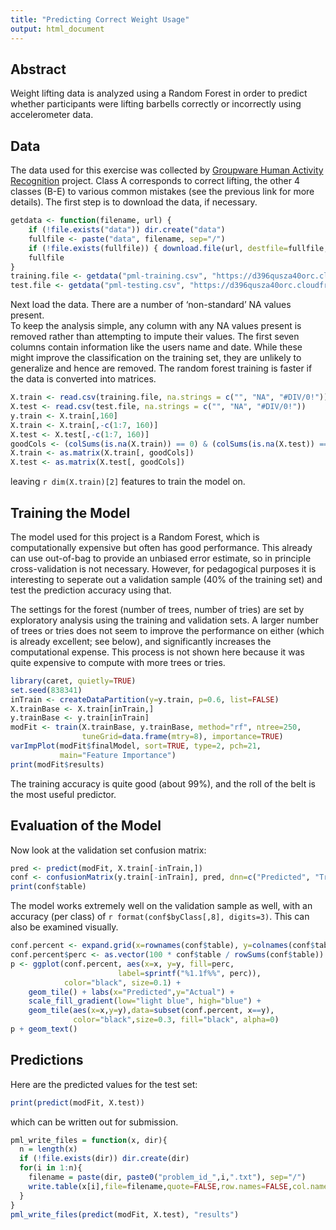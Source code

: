 ```yaml
---
title: "Predicting Correct Weight Usage"
output: html_document
---
```


## Abstract
Weight lifting data is analyzed using a Random Forest in order to predict
whether participants were lifting barbells correctly or incorrectly using
accelerometer data.

## Data
The data used for this exercise was collected by [Groupware Human
Activity Recognition](http://groupware.les.inf.puc-rio.br/har) project.
Class A corresponds to correct lifting, the other 4 classes (B-E) to various
common mistakes (see the previous link for more details).
The first step is to download the data, if necessary.  
```r
getdata <- function(filename, url) {
    if (!file.exists("data")) dir.create("data")
    fullfile <- paste("data", filename, sep="/")
    if (!file.exists(fullfile)) { download.file(url, destfile=fullfile, method="curl")}
    fullfile
}
training.file <- getdata("pml-training.csv", "https://d396qusza40orc.cloudfront.net/predmachlearn/pml-training.csv")
test.file <- getdata("pml-testing.csv", "https://d396qusza40orc.cloudfront.net/predmachlearn/pml-testing.csv")
```

Next load the data.  There are a number of 'non-standard' NA values present.  
To keep the analysis simple, any column with any NA values present is 
removed rather than attempting to impute their values.  The first seven 
columns contain information like the users name and date.   While these might
improve the classification on the training set, they are unlikely to
generalize and hence are removed.  The random forest training is faster
if the data is converted into matrices.
```r
X.train <- read.csv(training.file, na.strings = c("", "NA", "#DIV/0!"))
X.test <- read.csv(test.file, na.strings = c("", "NA", "#DIV/0!"))
y.train <- X.train[,160]
X.train <- X.train[,-c(1:7, 160)]
X.test <- X.test[,-c(1:7, 160)]
goodCols <- (colSums(is.na(X.train)) == 0) & (colSums(is.na(X.test)) == 0)
X.train <- as.matrix(X.train[, goodCols])
X.test <- as.matrix(X.test[, goodCols])
```
leaving `r dim(X.train)[2]` features to train the model on.

## Training the Model
The model used for this project is a Random Forest, which is computationally
expensive but often has good performance.  This already
can use out-of-bag to provide an unbiased error estimate, so in principle
cross-validation is not necessary.  However, for pedagogical purposes
it is interesting to seperate out a validation sample (40% of the
training set) and test the prediction accuracy using that.

The settings for the forest (number of trees, number of tries)
are set by exploratory analysis using the training and validation sets.
A larger number of trees or tries does not seem to improve the performance
on either (which is already excellent; see below), 
and significantly increases the computational expense.
This process is not shown here because it was quite expensive to compute
with more trees or tries.
```r
library(caret, quietly=TRUE)
set.seed(838341)
inTrain <- createDataPartition(y=y.train, p=0.6, list=FALSE)
X.trainBase <- X.train[inTrain,]
y.trainBase <- y.train[inTrain]
modFit <- train(X.trainBase, y.trainBase, method="rf", ntree=250,
                tuneGrid=data.frame(mtry=8), importance=TRUE)
varImpPlot(modFit$finalModel, sort=TRUE, type=2, pch=21, 
           main="Feature Importance")
print(modFit$results)
```
The training accuracy is quite good (about 99%), and the roll of the
belt is the most useful predictor.

## Evaluation of the Model
Now look at the validation set confusion matrix:
```r
pred <- predict(modFit, X.train[-inTrain,])
conf <- confusionMatrix(y.train[-inTrain], pred, dnn=c("Predicted", "True"))
print(conf$table)
```
The model works extremely well on the validation sample as well,
with an accuracy (per class) of `r format(conf$byClass[,8], digits=3)`.
This can also be examined visually.
```r
conf.percent <- expand.grid(x=rownames(conf$table), y=colnames(conf$table))
conf.percent$perc <- as.vector(100 * conf$table / rowSums(conf$table))
p <- ggplot(conf.percent, aes(x=x, y=y, fill=perc,
                        label=sprintf("%1.1f%%", perc)), 
            color="black", size=0.1) +
    geom_tile() + labs(x="Predicted",y="Actual") +
    scale_fill_gradient(low="light blue", high="blue") +
    geom_tile(aes(x=x,y=y),data=subset(conf.percent, x==y), 
              color="black",size=0.3, fill="black", alpha=0)
p + geom_text()
```

## Predictions 
Here are the predicted values for the test set:
```r
print(predict(modFit, X.test))
```
which can be written out for submission.
```r
pml_write_files = function(x, dir){
  n = length(x)
  if (!file.exists(dir)) dir.create(dir)
  for(i in 1:n){
    filename = paste(dir, paste0("problem_id_",i,".txt"), sep="/")
    write.table(x[i],file=filename,quote=FALSE,row.names=FALSE,col.names=FALSE)
  }
}
pml_write_files(predict(modFit, X.test), "results")
```